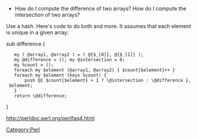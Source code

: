 * How do I compute the difference of two arrays? How do I compute the intersection of two arrays?

Use a hash. Here's code to do both and more. It assumes that each element is unique in a given array:

<perl>
sub difference {
    my ( @array1, @array2 ) = ( @{$_[0]}, @{$_[1]} );
    my @difference = (); my @intersection = 0;
    my %count = ();
    foreach my $element (@array1, @array2) { $count{$element}++ }
    foreach my $element (keys %count) {
        push @{ $count{$element} > 1 ? \@intersection : \@difference }, $element;
    }
    return \@difference;
}
</perl>

[http://perldoc.perl.org/perlfaq4.html#How-do-I-compute-the-difference-of-two-arrays%3f--How-do-I-compute-the-intersection-of-two-arrays%3f http://perldoc.perl.org/perlfaq4.html]

[[Category:Perl]]